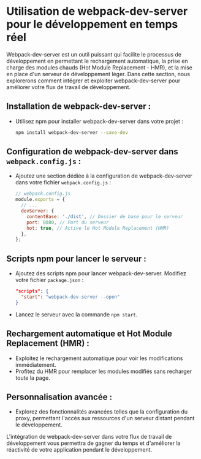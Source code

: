 # Utilisation de webpack-dev-server pour le développement en temps réel

Webpack-dev-server est un outil puissant qui facilite le processus de développement en permettant le rechargement automatique, la prise en charge des modules chauds (Hot Module Replacement - HMR), et la mise en place d'un serveur de développement léger. Dans cette section, nous explorerons comment intégrer et exploiter webpack-dev-server pour améliorer votre flux de travail de développement.

## Installation de webpack-dev-server :
  - Utilisez npm pour installer webpack-dev-server dans votre projet :
    ```bash copy
    npm install webpack-dev-server --save-dev
    ```

## Configuration de webpack-dev-server dans `webpack.config.js` :
  - Ajoutez une section dédiée à la configuration de webpack-dev-server dans votre fichier `webpack.config.js` :
    ```javascript copy
    // webpack.config.js
    module.exports = {
      // ...
      devServer: {
        contentBase: './dist', // Dossier de base pour le serveur
        port: 8080, // Port du serveur
        hot: true, // Active le Hot Module Replacement (HMR)
      },
    };
    ```

## Scripts npm pour lancer le serveur :
  - Ajoutez des scripts npm pour lancer webpack-dev-server. Modifiez votre fichier `package.json` :
    ```json
    "scripts": {
      "start": "webpack-dev-server --open"
    }
    ```
  - Lancez le serveur avec la commande `npm start`.

## Rechargement automatique et Hot Module Replacement (HMR) :
  - Exploitez le rechargement automatique pour voir les modifications immédiatement.
  - Profitez du HMR pour remplacer les modules modifiés sans recharger toute la page.

## Personnalisation avancée :
  - Explorez des fonctionnalités avancées telles que la configuration du proxy, permettant l'accès aux ressources d'un serveur distant pendant le développement.

L'intégration de webpack-dev-server dans votre flux de travail de développement vous permettra de gagner du temps et d'améliorer la réactivité de votre application pendant le développement.